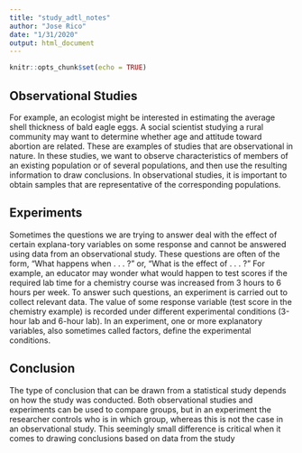 ```yaml
---
title: "study_adtl_notes"
author: "Jose Rico"
date: "1/31/2020"
output: html_document
---
```


```r
knitr::opts_chunk$set(echo = TRUE)
```

## Observational Studies

For example, an ecologist might be interested in estimating the average shell thickness of bald eagle eggs. A social scientist studying a rural community may want to determine whether age and attitude toward abortion are related. These are examples of studies that are observational in nature. In these studies, we want to observe characteristics of members of an existing population or of several populations, and then use the resulting information to draw conclusions. In observational studies, it is important to obtain samples that are representative of the corresponding populations. 

## Experiments

Sometimes the questions we are trying to answer deal with the effect of certain explana-tory variables on some response and cannot be answered using data from an observational study. These questions are often of the form, “What happens when . . . ?” or, “What is the effect of . . . ?” For example, an educator may wonder what would happen to test scores if the required lab time for a chemistry course was increased from 3 hours to 6 hours per week. To answer such questions, an experiment is carried out to collect relevant data. The value of some response variable (test score in the chemistry example) is recorded under different experimental conditions (3-hour lab and 6-hour lab). In an experiment, one or more explanatory variables, also sometimes called factors, define the experimental conditions. 

##  Conclusion

The type of conclusion that can be drawn from a statistical study depends on how the study was conducted. Both observational studies and experiments can be used to compare groups, but in an experiment the researcher controls who is in which group, whereas this is not the case in an observational study. This seemingly small difference is critical when it comes to drawing conclusions based on data from the study